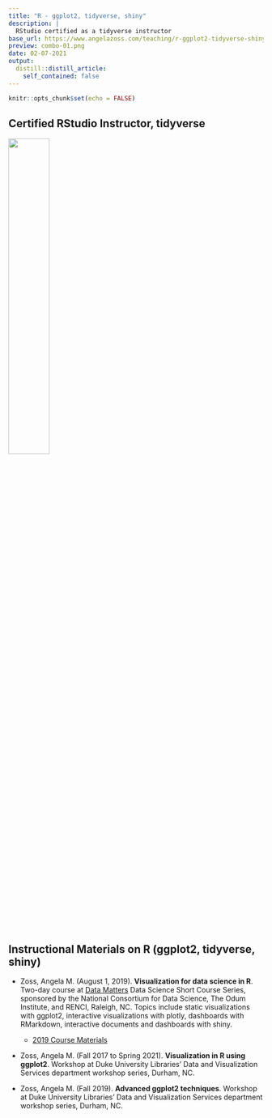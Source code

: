 ```yaml
---
title: "R - ggplot2, tidyverse, shiny"
description: |
  RStudio certified as a tidyverse instructor
base_url: https://www.angelazoss.com/teaching/r-ggplot2-tidyverse-shiny
preview: combo-01.png
date: 02-07-2021
output:
  distill::distill_article:
    self_contained: false
---
```



```r
knitr::opts_chunk$set(echo = FALSE)
```

## Certified RStudio Instructor, tidyverse

![](combo-01.png){width=40%}

## Instructional Materials on R (ggplot2, tidyverse, shiny)

-   Zoss, Angela M. (August 1, 2019). **Visualization for data science in R**. Two-day course at [Data Matters](http://datamatters.org) Data Science Short Course Series, sponsored by the National Consortium for Data Science, The Odum Institute, and RENCI, Raleigh, NC. Topics include static visualizations with ggplot2, interactive visualizations with plotly, dashboards with RMarkdown, interactive documents and dashboards with shiny.

    -   [2019 Course Materials](https://github.com/amzoss/RVis-DM2019)

-   Zoss, Angela M. (Fall 2017 to Spring 2021). **Visualization in R using ggplot2**. Workshop at Duke University Libraries' Data and Visualization Services department workshop series, Durham, NC.

-   Zoss, Angela M. (Fall 2019). **Advanced ggplot2 techniques**. Workshop at Duke University Libraries' Data and Visualization Services department workshop series, Durham, NC.

